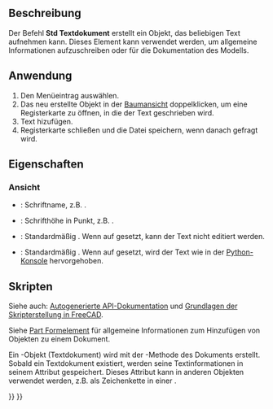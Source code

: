 <languages/>

{{Docnav/de
|[[Std_ViewScreenShot/de|AnsichtAufnehmen]]
|[[Std_DemoMode/de|Präsentationsmodus]]
|[[Std_Tools_Menu/de|Std Menü Werkzeuge]]
|IconL=Std_ViewScreenShot.svg
|IconR=Std_DemoMode.svg
|IconC=Freecad.svg
}}

{{GuiCommand/de
|Name=Std TextDocument
|Name/de=Std Textdokument
|MenuLocation=Werkzeuge → Textdokument hinzufügen
|Workbenches=All
|Version=0.19
|SeeAlso=[[Draft ShapeString/de|Draft Textform]], [[Draft Text/de|Draft Text]]
}}

<span id="Description"></span>
==Beschreibung==

Der Befehl '''Std Textdokument''' erstellt ein Objekt, das beliebigen Text aufnehmen kann. Dieses Element kann verwendet werden, um allgemeine Informationen aufzuschreiben oder für die Dokumentation des Modells.

<span id="Usage"></span>
==Anwendung==

# Den Menüeintrag {{MenuCommand|Werkzeuge → [[Image:Std_TextDocument.svg|16px]] Textdokument hinzufügen}} auswählen.
# Das neu erstellte Objekt in der [[Tree_view/de|Baumansicht]] doppelklicken, um eine Registerkarte zu öffnen, in die der Text geschrieben wird.
# Text hizufügen.
# Registerkarte schließen und die Datei speichern, wenn danach gefragt wird.

<span id="Properties"></span>
==Eigenschaften==

<span id="View"></span>
===Ansicht===

{{TitleProperty|Editor}}

* {{PropertyView/de|Font Name|Font}}: Schriftname, z.B. {{Value|Ubuntu Mono}}.
* {{PropertyView/de|Font Size|Float}}: Schrifthöhe in Punkt, z.B. {{Value|11}}.
* {{PropertyView/de|Read Only|Bool}}: Standardmäßig {{FALSE}}. Wenn auf {{TRUE}} gesetzt, kann der Text nicht editiert werden.
* {{PropertyView/de|Syntax Highlighter|Enumeration}}: Standardmäßig {{Value|None}}. Wenn auf {{Value|Python}} gesetzt, wird der Text wie in der [[Python_console/de|Python-Konsole]] hervorgehoben.

<span id="Scripting"></span>
==Skripten==

Siehe auch: [https://freecad.github.io/SourceDoc/ Autogenerierte API-Dokumentation] und [[FreeCAD_Scripting_Basics/de|Grundlagen der Skripterstellung in FreeCAD]].

Siehe [[Part_Feature/de|Part Formelement]] für allgemeine Informationen zum Hinzufügen von Objekten zu einem Dokument.

Ein {{incode|App::TextDocument}}-Objekt (Textdokument) wird mit der {{incode|addObject()}}-Methode des Dokuments erstellt. Sobald ein Textdokument existiert, werden seine Textinformationen in seinem Attribut {{incode|Text}} gespeichert. Dieses Attribut kann in anderen Objekten verwendet werden, z.B. als Zeichenkette in einer {{Button|[[Image:Draft_ShapeString.svg|16px]] [[Draft_ShapeString/de|Draft Textform]]}}.

{{Code|code=
import FreeCAD as App
import Draft

doc = App.newDocument()
obj = doc.addObject("App::TextDocument", "Text_document")
obj.Text = "textual information"
doc.recompute()

obj2 = Draft.makeShapeString(obj.Text, "/usr/share/fonts/truetype/dejavu/DejaVuSans.ttf", 10)
doc.recompute()
}}


{{Docnav/de
|[[Std_ViewScreenShot/de|AnsichtAufnehmen]]
|[[Std_DemoMode/de|Präsentationsmodus]]
|[[Std_Tools_Menu/de|Std Menü Werkzeuge]]
|IconL=Std_ViewScreenShot.svg
|IconR=Std_DemoMode.svg
|IconC=Freecad.svg
}}

{{Std_Base_navi{{#translation:}}}}
{{Userdocnavi{{#translation:}}}}
